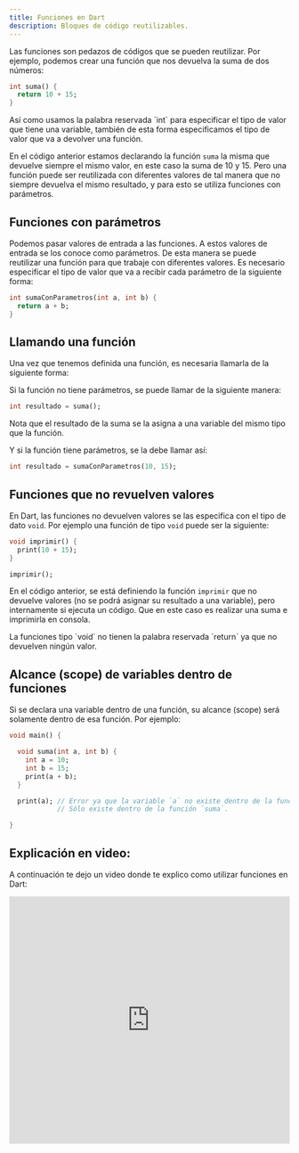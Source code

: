 ```yaml
---
title: Funciones en Dart
description: Bloques de código reutilizables.
---
```


Las funciones son pedazos de códigos que se pueden reutilizar. Por ejemplo, podemos crear una función que nos devuelva la suma de dos números:

```dart
int suma() {
  return 10 + 15;
}
```

<Callout title="Nota">
Así como usamos la palabra reservada `int` para especificar el tipo de valor que tiene una variable, también de esta forma especificamos el tipo de valor que va a devolver una función.
</Callout>

En el código anterior estamos declarando la función `suma` la misma que devuelve siempre el mismo valor, en este caso la suma de 10 y 15. Pero una función puede ser reutilizada con diferentes valores de tal manera que no siempre devuelva el mismo resultado, y para esto se utiliza funciones con parámetros. 


## Funciones con parámetros

Podemos pasar valores de entrada a las funciones. A estos valores de entrada se los conoce como parámetros. De esta manera se puede reutilizar una función para que trabaje con diferentes valores. Es necesario especificar el tipo de valor que va a recibir cada parámetro de la siguiente forma:

```dart
int sumaConParametros(int a, int b) {
  return a + b;
}
```

## Llamando una función

Una vez que tenemos definida una función, es necesaria llamarla de la siguiente forma:

Si la función no tiene parámetros, se puede llamar de la siguiente manera:

```dart
int resultado = suma();
```

<Callout title="Nota">
Nota que el resultado de la suma se la asigna a una variable del mismo tipo que la función.
</Callout>

Y si la función tiene parámetros, se la debe llamar así:

```dart
int resultado = sumaConParametros(10, 15);
```

## Funciones que no revuelven valores

En Dart, las funciones no devuelven valores se las especifica con el tipo de dato `void`. Por ejemplo una función de tipo `void` puede ser la siguiente:

```dart
void imprimir() {
  print(10 + 15);
}

imprimir();
```

En el código anterior, se está definiendo la función `imprimir` que no devuelve valores (no se podrá asignar su resultado a una variable), pero internamente si ejecuta un código. Que en este caso es realizar una suma e imprimirla en consola.

<Callout title="Nota">
La funciones tipo `void` no tienen la palabra reservada `return` ya que no devuelven ningún valor.
</Callout>

## Alcance (scope) de variables dentro de funciones

Si se declara una variable dentro de una función, su alcance (scope) será solamente dentro de esa función. Por ejemplo:

```dart
void main() {

  void suma(int a, int b) {
    int a = 10;
    int b = 15;
    print(a + b); 
  }

  print(a); // Error ya que la variable `a` no existe dentro de la función `main`. 
            // Sólo existe dentro de la función `suma`.

}

```

## Explicación en video:

A continuación te dejo un video donde te explico como utilizar funciones en Dart:

<iframe width="100%" height="444" src="https://www.youtube.com/embed/3f_klrMPLFc?si=skRI56l1TyjEgDL9" title="YouTube video player" frameBorder="0" allow="accelerometer; autoplay; clipboard-write; encrypted-media; gyroscope; picture-in-picture; web-share" referrerPolicy="strict-origin-when-cross-origin" allowFullScreen></iframe>
